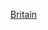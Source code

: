 {{Year by category
|m=2
|c=0
|d=1
|y=5
|cat=英國動力運動
|subcat=2015年英國體育
|parent=各年份英國動力運動
|sortkey=動力運動
}}
{{Cat main|英國動力運動}}

[[Category:2015年動力運動|Britain]]